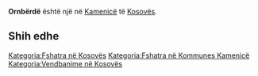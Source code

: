 {{Fshat në 
 | Emri                = Ornbërdë
 | EmriAlt                = 
 | NAME_SHORT_FORM=      
 | NAME_GENERIC=      
 | NAME_SORT_NAME_RO=      ORNBERDE
 | FULL_NAME_RO = Ornbërdë
 | FULL_NAME_ND_RO=Ornberde
 | SORT_NAME_RG=ORNBERDE
 | FULL_NAME_RG=Ornbërdë
 | FULL_NAME_ND_RG=Ornberde
 | SRP_NAME_SHORT_FORM=      
 | SRP_NAME_GENERIC=      
 | SRP_NAME_SORT_NAME_RO=      
 | SRP_FULL_NAME_RO = 
 | SRP_FULL_NAME_ND_RO=
 | SRP_SORT_NAME_RG=
 | SRP_FULL_NAME_RG=
 | SRP_FULL_NAME_ND_RG=
 | Emri (Rasa dhanore) = 
 | Figura              = 
 | Shteti              = Kosovo
 | Komuna              = Kamenicë
 | Kodi postar         = 
 | Sipërfaqja          = 

 | Popullsia           = 

 | Regj. i popullsisë  = 
 | Dend. e popullsisë  = 
 | Faqja zyrtare       = 
 <!--- Koordinatat ----> 
 | Gjerësia            = 42.739722
 | Gjatësia            = 20.369722
 | Lartësia            = 
}}
'''Ornbërdë''' është një [[]] në [[Kamenicë]] të [[Kosovës]].

<!-- == Gjeografia == -->
<!-- == Historia == -->
<!-- == Demografia == -->
== Shih edhe ==
{{Komuna Kamenicë}}
{{Kosovo-Administrata-Cung}}

[[Kategoria:Fshatra në Kosovës]]
[[Kategoria:Fshatra në Kommunes Kamenicë]]
[[Kategoria:Vendbanime në Kosovës]]